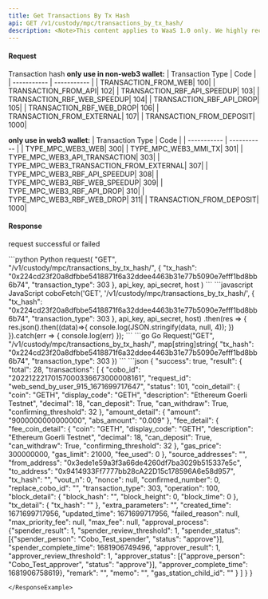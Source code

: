 ```yaml
---
title: Get Transactions By Tx Hash
api: GET /v1/custody/mpc/transactions_by_tx_hash/ 
description: <Note>This content applies to WaaS 1.0 only. We highly recommend that you upgrade to [WaaS 2.0](https://www.cobo.com/developers/v2/guides/overview/introduction).</Note> This endpoint returns transaction details for a given transaction hash. The response is a JSON object containing transaction details such as transaction hash, block number, sender address, recipient address, value, and gas used. The endpoint also accepts an optional parameter 'transaction_type' to filter the transaction details based on the type of transaction.
---
```

#### Request 

<ParamField query="tx_hash" type="String" required>Transaction hash</ParamField>
<ParamField query="transaction_type" type="int" >
**only use in non-web3 wallet:**
| Transaction Type | Code |
| ----------- | ----------- |
| TRANSACTION_FROM_WEB| 100|
| TRANSACTION_FROM_API| 102|
| TRANSACTION_RBF_API_SPEEDUP| 103|
| TRANSACTION_RBF_WEB_SPEEDUP| 104|
| TRANSACTION_RBF_API_DROP| 105|
| TRANSACTION_RBF_WEB_DROP| 106|
| TRANSACTION_FROM_EXTERNAL| 107|
| TRANSACTION_FROM_DEPOSIT| 1000|

**only use in web3 wallet:**
| Transaction Type | Code |
| ----------- | ----------- |
| TYPE_MPC_WEB3_WEB| 300|
| TYPE_MPC_WEB3_MMI_TX| 301|
| TYPE_MPC_WEB3_API_TRANSACTION| 303|
| TYPE_MPC_WEB3_TRANSACTION_FROM_EXTERNAL| 307|
| TYPE_MPC_WEB3_RBF_API_SPEEDUP| 308|
| TYPE_MPC_WEB3_RBF_WEB_SPEEDUP| 309|
| TYPE_MPC_WEB3_RBF_API_DROP| 310|
| TYPE_MPC_WEB3_RBF_WEB_DROP| 311|
| TRANSACTION_FROM_DEPOSIT| 1000|
</ParamField>

#### Response
<ResponseField name="success" type="bool">request successful or failed</ResponseField>
   <ResponseField name="result" type="object">
      <Expandable title="object">
           <Snippet file="mpc_transaction_snippet.mdx"/>
      </Expandable>
</ResponseField>

<RequestExample>
```python Python
request(
    "GET",
    "/v1/custody/mpc/transactions_by_tx_hash/",
    {
        "tx_hash": "0x224cd23f20a8dfbbe5418871f6a32ddee4463b31e77b5090e7efff1bd8bb6b74",
        "transaction_type": 303
    },
    api_key, api_secret, host
)
```
```javascript JavaScript
coboFetch('GET', '/v1/custody/mpc/transactions_by_tx_hash/', {
    "tx_hash": "0x224cd23f20a8dfbbe5418871f6a32ddee4463b31e77b5090e7efff1bd8bb6b74",
    "transaction_type": 303
}, api_key, api_secret, host)
    .then(res => {
        res.json().then((data)=>{
            console.log(JSON.stringify(data, null, 4));
        })
    }).catch(err => {
        console.log(err)
    });
```
```go Go
Request("GET", "/v1/custody/mpc/transactions_by_tx_hash/", map[string]string{
    "tx_hash": "0x224cd23f20a8dfbbe5418871f6a32ddee4463b31e77b5090e7efff1bd8bb6b74",
    "transaction_type": 303
})
```
</RequestExample>

<ResponseExample>
```json
{
  "success": true,
  "result": {
    "total": 28,
    "transactions": [
      {
        "cobo_id": "20221222170157000336673000008161",
        "request_id": "web_send_by_user_915_1671699717647",
        "status": 101,
        "coin_detail": {
          "coin": "GETH",
          "display_code": "GETH",
          "description": "Ethereum Goerli Testnet",
          "decimal": 18,
          "can_deposit": True,
          "can_withdraw": True,
          "confirming_threshold": 32
        },
        "amount_detail": {
          "amount": "9000000000000000",
          "abs_amount": "0.009"
        },
        "fee_detail": {
          "fee_coin_detail": {
            "coin": "GETH",
            "display_code": "GETH",
            "description": "Ethereum Goerli Testnet",
            "decimal": 18,
            "can_deposit": True,
            "can_withdraw": True,
            "confirming_threshold": 32
          },
          "gas_price": 300000000,
          "gas_limit": 21000,
          "fee_used": 0
        },
        "source_addresses": "",
        "from_address": "0x3ede1e59a3f3a66de4260df7ba3029b515337e5c",
        "to_address": "0x9414933Ff7777bb28cA22D15c178596A6e58d957",
        "tx_hash": "",
        "vout_n": 0,
        "nonce": null,
        "confirmed_number": 0,
        "replace_cobo_id": "",
        "transaction_type": 303,
        "operation": 100,
        "block_detail": {
          "block_hash": "",
          "block_height": 0,
          "block_time": 0
        },
        "tx_detail": {
          "tx_hash": ""
        },
        "extra_parameters": "",
        "created_time": 1671699717956,
        "updated_time": 1671699717956,
        "failed_reason": null,
        "max_priority_fee": null,
        "max_fee": null,
        "approval_process": {"spender_result": 1, "spender_review_threshold": 1, "spender_status": [{"spender_person": "Cobo_Test_spender", "status": "approve"}], "spender_complete_time": 1681906749496, "approver_result": 1, "approver_review_threshold": 1, "approver_status": [{"approve_person": "Cobo_Test_approver", "status": "approve"}], "approver_complete_time": 1681906758619},
        "remark": "",
        "memo": "",
        "gas_station_child_id": ""
      }
    ]
  }
}



```
</ResponseExample>
